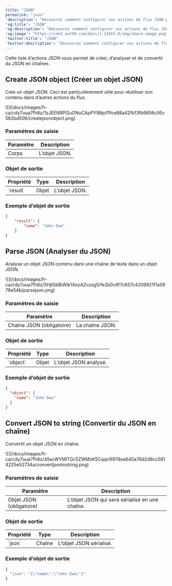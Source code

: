 ---
title: "JSON"
permalink: "json"
'description': "Découvrez comment configurer vos actions de flux JSON pour créer des objets JSON, analyser du JSON et convertir du JSON en chaîne."
'og:title': "JSON"
'og:description': "Découvrez comment configurer vos actions de flux JSON pour créer des objets JSON, analyser du JSON et convertir du JSON en chaîne."
'og:image': "https://cdn2.auth0.com/docs/1.14567.0/img/share-image.png"
'twitter:title': "JSON"
'twitter:description': "Découvrez comment configurer vos actions de flux JSON pour créer des objets JSON, analyser du JSON et convertir du JSON en chaîne."
---

Cette liste d’actions JSON vous permet de créer, d’analyser et de convertir du JSON en chaînes.

## Create JSON object (Créer un objet JSON)

Crée un objet JSON. Ceci est particulièrement utile pour réutiliser son contenu dans d’autres actions du flux.

<Frame>![](/docs/images/fr-ca/cdy7uua7fh8z/1zJEENRPI2uONuCApPY98p/f1fce88a42fb13fb9856c95c562bd506/createjsonobject.png)</Frame>

### Paramètres de saisie

<table class="table">
<thead>
<tr>
<th><b>Paramètre</b></th>
<th><b>Description</b></th>
</tr>
</thead>
<tbody>
<tr>
<td>Corps</td>
<td>
              L’objet JSON.
          </td>
</tr>
</tbody>
</table>

### Objet de sortie

<table class="table">
<thead>
<tr>
<th><b>Propriété</b></th>
<th><b>Type</b></th>
<th><b>Description</b></th>
</tr>
</thead>
<tbody>
<tr>
<td>`result`</td>
<td>Objet</td>
<td>L’objet JSON.</td>
</tr>
</tbody>
</table>

### Exemple d’objet de sortie

```json lines
{
	"result": {
		"name": "John Doe"
	}
}
```

## Parse JSON (Analyser du JSON)

Analyse un objet JSON contenu dans une chaîne de texte dans un objet JSON.

<Frame>![](/docs/images/fr-ca/cdy7uua7fh8z/5HjIGbBiWik1XozAZczxg5/fe2b0c6f7c657c4209921f1a0978e54b/parsejson.png)</Frame>

### Paramètres de saisie

<table class="table">
<thead>
<tr>
<th><b>Paramètre</b></th>
<th><b>Description</b></th>
</tr>
</thead>
<tbody>
<tr>
<td>Chaîne JSON (obligatoire)</td>
<td>
              La chaîne JSON.
          </td>
</tr>
</tbody>
</table>

### Objet de sortie

<table class="table">
<thead>
<tr>
<th><b>Propriété</b></th>
<th><b>Type</b></th>
<th><b>Description</b></th>
</tr>
</thead>
<tbody>
<tr>
<td>`object`</td>
<td>Objet</td>
<td>L’objet JSON analysé.</td>
</tr>
</tbody>
</table>

### Exemple d’objet de sortie

```json lines
{
  "object": {
    "name": "John Doe"
  }
}
```

## Convert JSON to string (Convertir du JSON en chaîne)

Convertit un objet JSON en chaîne.

<Frame>![](/docs/images/fr-ca/cdy7uua7fh8z/45acWYMlTGc5ZWMzK5Cqqr/6974ea640a76d2d9cc5814225e52734a/convertjsontostring.png)</Frame>

### Paramètres de saisie

<table class="table">
<thead>
<tr>
<th><b>Paramètre</b></th>
<th><b>Description</b></th>
</tr>
</thead>
<tbody>
<tr>
<td>Objet JSON (obligatoire)</td>
<td>
              L’objet JSON qui sera sérialisé en une chaîne.
          </td>
</tr>
</tbody>
</table>

### Objet de sortie

<table class="table">
<thead>
<tr>
<th><b>Propriété</b></th>
<th><b>Type</b></th>
<th><b>Description</b></th>
</tr>
</thead>
<tbody>
<tr>
<td>`json`</td>
<td>Chaîne </td>
<td>L’objet JSON sérialisé.</td>
</tr>
</tbody>
</table>

### Exemple d’objet de sortie

```javascript lines
{
  "json": "{\"name\":\"John Doe\"}"
}
```

